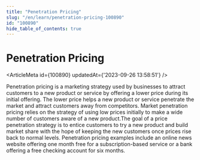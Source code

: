 ```yaml
---
title: "Penetration Pricing"
slug: "/en/learn/penetration-pricing-100890"
id: "100890"
hide_table_of_contents: true
---
```



# Penetration Pricing

<ArticleMeta id={100890} updatedAt={'2023-09-26 13:58:51'} />
<div className='border-solid border-b border-t-0 my-4 border-[var(--ifm-color-gray-300)]' />

Penetration pricing is a marketing strategy used by businesses to attract customers to a new product or service by offering a lower price during its initial offering. The lower price helps a new product or service penetrate the market and attract customers away from competitors. Market penetration pricing relies on the strategy of using low prices initially to make a wide number of customers aware of a new product.The goal of a price penetration strategy is to entice customers to try a new product and build market share with the hope of keeping the new customers once prices rise back to normal levels. Penetration pricing examples include an online news website offering one month free for a subscription-based service or a bank offering a free checking account for six months.
